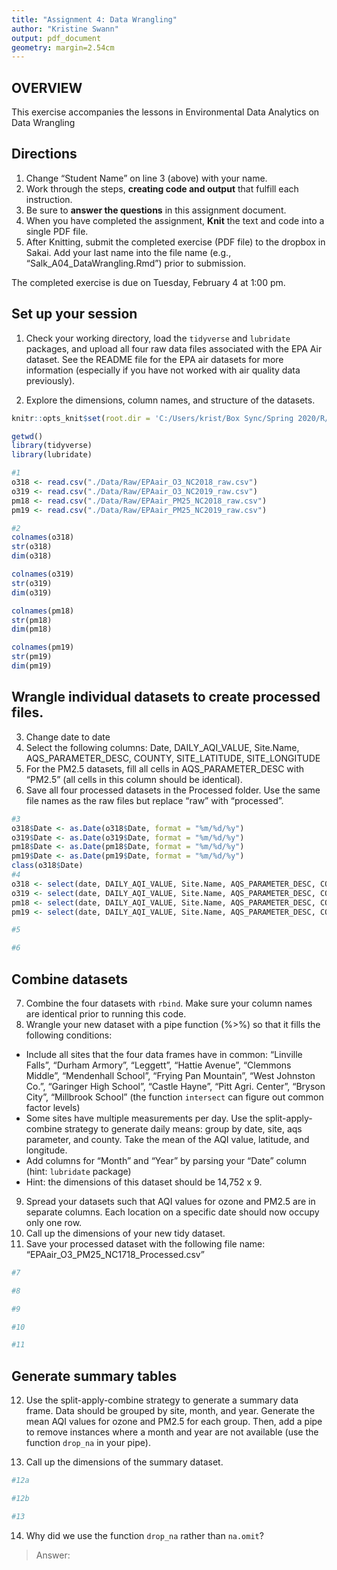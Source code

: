 ```yaml
---
title: "Assignment 4: Data Wrangling"
author: "Kristine Swann"
output: pdf_document
geometry: margin=2.54cm
---
```


## OVERVIEW

This exercise accompanies the lessons in Environmental Data Analytics on Data Wrangling 

## Directions
1. Change "Student Name" on line 3 (above) with your name.
3. Work through the steps, **creating code and output** that fulfill each instruction.
4. Be sure to **answer the questions** in this assignment document.
6. When you have completed the assignment, **Knit** the text and code into a single PDF file.
8. After Knitting, submit the completed exercise (PDF file) to the dropbox in Sakai. Add your last name into the file name (e.g., "Salk_A04_DataWrangling.Rmd") prior to submission.

The completed exercise is due on Tuesday, February 4 at 1:00 pm.

## Set up your session 
1. Check your working directory, load the `tidyverse` and `lubridate` packages, and upload all four raw data files associated with the EPA Air dataset. See the README file for the EPA air datasets for more information (especially if you have not worked with air quality data previously). 

2. Explore the dimensions, column names, and structure of the datasets. 
```r
knitr::opts_knit$set(root.dir = 'C:/Users/krist/Box Sync/Spring 2020/R/Environmental_Data_Analytics_2020')
```

```r
getwd()
library(tidyverse)
library(lubridate)

#1
o318 <- read.csv("./Data/Raw/EPAair_O3_NC2018_raw.csv")
o319 <- read.csv("./Data/Raw/EPAair_O3_NC2019_raw.csv")
pm18 <- read.csv("./Data/Raw/EPAair_PM25_NC2018_raw.csv")
pm19 <- read.csv("./Data/Raw/EPAair_PM25_NC2019_raw.csv")

#2
colnames(o318)
str(o318)
dim(o318)

colnames(o319)
str(o319)
dim(o319)

colnames(pm18)
str(pm18)
dim(pm18)

colnames(pm19)
str(pm19)
dim(pm19)
```

## Wrangle individual datasets to create processed files.
3. Change date to date
4. Select the following columns: Date, DAILY_AQI_VALUE, Site.Name, AQS_PARAMETER_DESC, COUNTY, SITE_LATITUDE, SITE_LONGITUDE
5. For the PM2.5 datasets, fill all cells in AQS_PARAMETER_DESC with "PM2.5" (all cells in this column should be identical).
6. Save all four processed datasets in the Processed folder. Use the same file names as the raw files but replace "raw" with "processed".

```r
#3
o318$Date <- as.Date(o318$Date, format = "%m/%d/%y")
o319$Date <- as.Date(o319$Date, format = "%m/%d/%y")
pm18$Date <- as.Date(pm18$Date, format = "%m/%d/%y")
pm19$Date <- as.Date(pm19$Date, format = "%m/%d/%y")
class(o318$Date)
#4
o318 <- select(date, DAILY_AQI_VALUE, Site.Name, AQS_PARAMETER_DESC, COUNTY, SITE_LATITUDE, SITE_LONGITUDE)
o319 <- select(date, DAILY_AQI_VALUE, Site.Name, AQS_PARAMETER_DESC, COUNTY, SITE_LATITUDE, SITE_LONGITUDE)
pm18 <- select(date, DAILY_AQI_VALUE, Site.Name, AQS_PARAMETER_DESC, COUNTY, SITE_LATITUDE, SITE_LONGITUDE)
pm19 <- select(date, DAILY_AQI_VALUE, Site.Name, AQS_PARAMETER_DESC, COUNTY, SITE_LATITUDE, SITE_LONGITUDE)

#5

#6

```


## Combine datasets
7. Combine the four datasets with `rbind`. Make sure your column names are identical prior to running this code. 
8. Wrangle your new dataset with a pipe function (%>%) so that it fills the following conditions: 

* Include all sites that the four data frames have in common: "Linville Falls", "Durham Armory", "Leggett", "Hattie Avenue", "Clemmons Middle", "Mendenhall School", "Frying Pan Mountain", "West Johnston Co.", "Garinger High School", "Castle Hayne", "Pitt Agri. Center", "Bryson City", "Millbrook School" (the function `intersect` can figure out common factor levels)
* Some sites have multiple measurements per day. Use the split-apply-combine strategy to generate daily means: group by date, site, aqs parameter, and county. Take the mean of the AQI value, latitude, and longitude.
* Add columns for "Month" and "Year" by parsing your "Date" column (hint: `lubridate` package)
* Hint: the dimensions of this dataset should be 14,752 x 9.

9. Spread your datasets such that AQI values for ozone and PM2.5 are in separate columns. Each location on a specific date should now occupy only one row.
10. Call up the dimensions of your new tidy dataset.
11. Save your processed dataset with the following file name: "EPAair_O3_PM25_NC1718_Processed.csv"

```r
#7

#8

#9

#10

#11

```


## Generate summary tables
12. Use the split-apply-combine strategy to generate a summary data frame. Data should be grouped by site, month, and year. Generate the mean AQI values for ozone and PM2.5 for each group. Then, add a pipe to remove instances where a month and year are not available (use the function `drop_na` in your pipe). 

13. Call up the dimensions of the summary dataset.

```r
#12a

#12b

#13

```

14. Why did we use the function `drop_na` rather than `na.omit`?

> Answer: 
